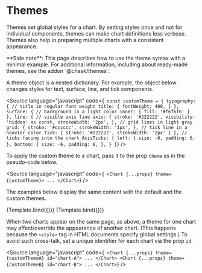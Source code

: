 
<Meta title="Core/Themes" />

# Themes

Themes set global styles for a chart.
By setting styles once and not for individual components, themes can make chart definitions less verbose.
Themes also help in preparing multiple charts with a consistent appearance.

<div className="sidenote">
    **Side note**: This page describes how to use the theme syntax with a minimal example. For
    additional information, including about ready-made themes, see the addon `@chask/themes`.
</div>

A theme object is a nested dictionary. For example, the object below changes styles
for text, surface, line, and tick components.

<Source
    language="javascript"
    code={`
const customTheme = {
  typography: {
    // title in regular font weight
    title: {
      fontWeight: 400,
    }
  },
  surface: {
    // background in a light color
    inner: {
      fill: '#f6f6f6'
    }
  },
  line: {
    // visible axis line
    axis: {
        stroke: '#222222',
        visibility: 'hidden' as const,
        strokeWidth: '2px',
    },
    // grid lines in light gray
    grid: {
      stroke: '#cccccc',
      strokeWidth: '1px',
    },
    // tick line in a heavier color
    tick: {
      stroke: '#222222',
      strokeWidth: '2px'
    }
  },
  // ticks facing into the chart
  AxisTicks: {
    left: {
        size: -6,
        padding: 6,
    },
    bottom: {
        size: -6,
        padding: 6,
    },
  }
}`}
/>

To apply the custom theme to a chart, pass it to the prop `theme` as in the pseudo-code below.

<Source
    language="javascript"
    code={`
<Chart {...props} theme={customTheme}>
  ...
</Chart>`}
/>

The examples below display the same content with the default and the custom themes.

<Canvas>
    <Story
        name="default"
        args={{
            id: 'default-theme',
        }}
        component={ChartWithAxisGrid}
        decorators={[DivDecorator]}
    >
        {Template.bind({})}
    </Story>
    <Story
        name="custom"
        args={{
            id: 'custom-theme',
            theme: customTheme,
        }}
        component={ChartWithAxisGrid}
        decorators={[DivDecorator]}
    >
        {Template.bind({})}
    </Story>
</Canvas>

When two charts appear on the same page, as above, a theme for one chart may affect/override the appearance of another chart.
(This happens because the `<style>` tag in HTML documents specify global settings.)
To avoid such cross-talk, set a unique identifier for each chart via the prop `id`.

<Source
    language="javascript"
    code={`
<Chart {...props} theme={customThemeA} id="chart-A">
  ...
</Chart>
<Chart {...props} theme={customThemeB} id="chart-B">
  ...
</Chart>`}
/>
